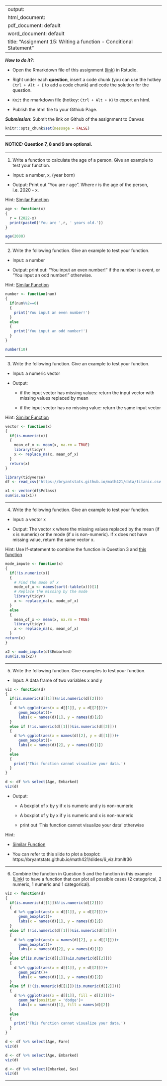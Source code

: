 
---
output: 
  html_document:
  pdf_document: default
  word_document: default
title: "Assignment 15: Writing a function - Conditional Statement"
---

***How to do it?***: 

- Open the Rmarkdown file of this assignment ([link](assignment15.Rmd)) in Rstudio. 

- Right under each **question**, insert  a code chunk (you can use the hotkey `Ctrl + Alt + I` to add a code chunk) and code the solution for the question. 

- `Knit` the rmarkdown file (hotkey: `Ctrl + Alt + K`) to export an html.  

-  Publish the html file to your Githiub Page. 

***Submission***: Submit the link on Github of the assignment to Canvas

```r
knitr::opts_chunk$set(message = FALSE)
```

-------

#### NOTICE: Question 7, 8 and 9 are optional. 

-------

1. Write a function to calculate the age of a person.  Give an example to test your function. 

- Input: a number, x, (year born)

- Output: Print out "You are r age". Where r is the age of the person, i.e. 2020 - x. 

Hint: [Similar Function](https://bryantstats.github.io/math421/gganimate/17_writing_functions.html#42)

```r
age <- function(x)
{
  r = (2022-x)
  print(paste0('You are ',r, ' years old.'))
}
```

```r
age(2000)
```

-------

2. Write the following function. Give an example to test your function. 

- Input: a number

- Output: print out: "You input an even number!" if the number is event, or "You input an odd number!" otherwise. 

Hint: [Similar Function](https://bryantstats.github.io/math421/gganimate/17_writing_functions.html#46)

```r
number <- function(num)
{
  if(num%%2==0)
  {
    print('You input an even number!')
  }
  else
  {
    print('You input an odd number!')
  }
}
```

```r
number(10)
```

-------

3. Write the following function.  Give an example to test your function. 

- Input: a numeric vector 

- Output:  

  - if the input vector has missing values: return the input vector with missing values replaced by mean
  
  - if the input vector has no missing value: return the same input vector
  
Hint: [Similar Function](https://bryantstats.github.io/math421/gganimate/17_writing_functions.html#50)

```r
vector <- function(x)
{
  if(is.numeric(x))
  {
    mean_of_x <- mean(x, na.rm = TRUE)
    library(tidyr)
    x <- replace_na(x, mean_of_x)
  }
  return(x)
}
```

```r
library(tidyverse)
df <- read_csv('https://bryantstats.github.io/math421/data/titanic.csv')
```

```r
x1 <- vector(df$Pclass)
sum(is.na(x1))
```

-------

4. Write the following function.  Give an example to test your function. 

- Input: a vector x 

- Output:  The vector x where the missing values replaced by the mean (if x is numeric) or the mode (if x is non-numeric).  If x does not have missing value, return the same vector x.  

Hint: Use If-statement to combine the function in Question 3 and [this function](https://bryantstats.github.io/math421/gganimate/17_writing_functions.html#49)

```r
mode_impute <- function(x)
{
  if(!is.numeric(x))
  {
    # Find the mode of x
    mode_of_x <- names(sort(-table(x)))[1]
    # Replace the missing by the mode
    library(tidyr)
    x <- replace_na(x, mode_of_x) 
  }
  else
  {
    mean_of_x <- mean(x, na.rm = TRUE)
    library(tidyr)
    x <- replace_na(x, mean_of_x)
  }
return(x)    
}
```

```r
x2 <- mode_impute(df$Embarked)
sum(is.na(x2))
```

-------

5. Write the following function. Give examples to test your function. 

- Input: A data frame of two variables x and y

```r
viz <- function(d)
{
  if(is.numeric(d[[1]])&!is.numeric(d[[2]]))
  {
    d %>% ggplot(aes(x = d[[1]], y = d[[2]]))+
      geom_boxplot()+
      labs(x = names(d)[1], y = names(d)[2])
  }
  else if (!is.numeric(d[[1]])&is.numeric(d[[2]]))
  {
    d %>% ggplot(aes(x = names(d)[2], y = d[[1]]))+
      geom_boxplot()+
      labs(x = names(d)[2], y = names(d)[1])
  }
  else 
  {
    print('This function cannot visualize your data.')
  }
}
```

```r
d <- df %>% select(Age, Embarked)
viz(d)

```

- Output: 

  - A boxplot of x by y if x is numeric and y is non-numeric
 
  - A boxplot of y by x if y is numeric and x is non-numeric
 
  - print out 'This function cannot visualize your data' otherwise

Hint: 

- [Similar Function](https://bryantstats.github.io/math421/gganimate/17_writing_functions.html#53)
 
- You can refer to this slide to plot a boxplot: https://bryantstats.github.io/math421/slides/6_viz.html#36
 
-------
 
6. Combine the function in Question 5 and the function in this example ([Link](https://bryantstats.github.io/math421/gganimate/17_writing_functions.html#53)) to have a function that can plot all possible cases (2 categorical, 2 numeric, 1 numeric and 1 categorical). 

```r
viz <- function(d)
{
  if(is.numeric(d[[1]])&!is.numeric(d[[2]]))
  {
    d %>% ggplot(aes(x = d[[1]], y = d[[2]]))+
      geom_boxplot()+
      labs(x = names(d)[1], y = names(d)[2])
  }
  else if (!is.numeric(d[[1]])&is.numeric(d[[2]]))
  {
    d %>% ggplot(aes(x = names(d)[2], y = d[[1]]))+
      geom_boxplot()+
      labs(x = names(d)[2], y = names(d)[1])
  }
  else if(is.numeric(d[[1]])&is.numeric(d[[2]]))
  {
    d %>% ggplot(aes(x = d[[1]], y = d[[2]]))+
      geom_point()+
      labs(x = names(d)[1], y = names(d)[2])
  }
  else if (!(is.numeric(d[[1]])|is.numeric(d[[2]])))
  {
    d %>% ggplot(aes(x = d[[1]], fill = d[[2]]))+
      geom_bar(position = 'dodge')+
      labs(x = names(d)[1], fill = names(d)[2])
  }
  else 
  {
    print('This function cannot visualize your data.')
  }
}
```

```r
d <- df %>% select(Age, Fare)
viz(d)
```
```r
d <- df %>% select(Age, Embarked)
viz(d)
```
```r
d <- df %>% select(Embarked, Sex)
viz(d)
```

-------

